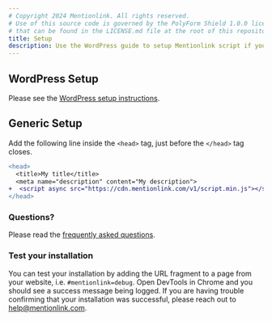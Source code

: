 ```yaml
---
# Copyright 2024 Mentionlink. All rights reserved.
# Use of this source code is governed by the PolyForm Shield 1.0.0 license
# that can be found in the LICENSE.md file at the root of this repository.
title: Setup
description: Use the WordPress guide to setup Mentionlink script if you run a WordPress site, otherwise use the generic guide.
---
```


## WordPress Setup

Please see the [WordPress setup instructions](/setup/wordpress/).

## Generic Setup

Add the following line inside the `<head>` tag, just before the `</head>` tag closes.

```diff lang="html"
<head>
  <title>My title</title>
  <meta name="description" content="My description">
+  <script async src="https://cdn.mentionlink.com/v1/script.min.js"></script>
</head>
```

### Questions?

Please read the [frequently asked questions](/faq/).

### Test your installation

You can test your installation by adding the URL fragment to a page from your website, i.e. `#mentionlink=debug`.
Open DevTools in Chrome and you should see a success message being logged.
If you are having trouble confirming that your installation was successful, please reach out to [help@mentionlink.com](mailto:help@mentionlink.com).